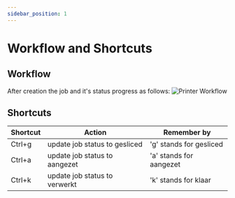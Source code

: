 ```yaml
---
sidebar_position: 1
---
```


# Workflow and Shortcuts

## Workflow
After creation the job and it's status progress as follows: 
![Printer Workflow](/img/print_workflow.png)


## Shortcuts

| Shortcut  | Action | Remember by |
|-----------------|-----------------|-----------------|
| Ctrl+g | update job status to gesliced | 'g' stands for gesliced |
| Ctrl+a | update job status to aangezet | 'a' stands for aangezet |
| Ctrl+k | update job status to verwerkt | 'k' stands for klaar |


